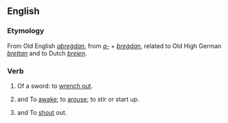 ==English==
===Etymology===
From Old English ''[[abreġdan]]'', from ''[[a-]]'' + ''[[breġdan]]'', related to Old High German ''[[brettan]]'' and to Dutch ''[[breien]]''.

===Verb===
{{en-verb}}
# {{transitive}} {{obsolete}} Of a sword: to [[wrench out]].
# {{intransitive}} and {{transitive}} {{obsolete}} To [[awake]]; to [[arouse]]; to stir or start up.
# {{intransitive}} and {{transitive}} {{obsolete}} To [[shout]] out.